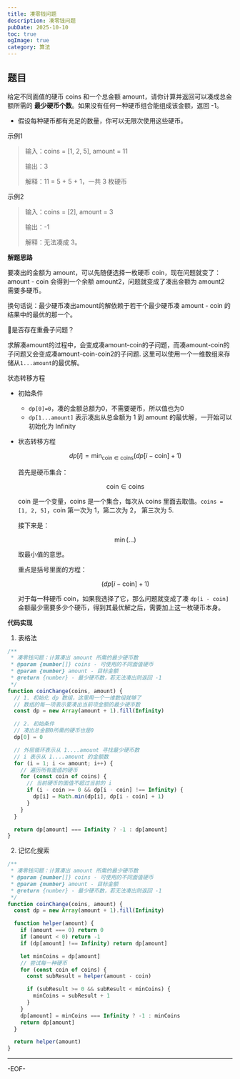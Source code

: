 ```yaml
---
title: 凑零钱问题
description: 凑零钱问题
pubDate: 2025-10-10
toc: true
ogImage: true
category: 算法
---
```


## 题目

给定不同面值的硬币 coins 和一个总金额 amount，请你计算并返回可以凑成总金额所需的 **最少硬币个数**。如果没有任何一种硬币组合能组成该金额，返回 -1。

- 假设每种硬币都有充足的数量，你可以无限次使用这些硬币。

示例1

> 输入：coins = [1, 2, 5], amount = 11
>
> 输出：3
>
> 解释：11 = 5 + 5 + 1，一共 3 枚硬币

示例2

> 输入：coins = [2], amount = 3
>
> 输出：-1
>
> 解释：无法凑成 3。

**解题思路**

要凑出的金额为 amount，可以先随便选择一枚硬币 coin，现在问题就变了：amount - coin 会得到一个余额 amount2，问题就变成了凑出金额为 amount2 需要多硬币。

换句话说：最少硬币凑出amount的解依赖于若干个最少硬币凑 amount - coin 的结果中的最优的那一个。

🙋是否存在重叠子问题？

求解凑amount的过程中，会变成凑amount-coin的子问题，而凑amount-coin的子问题又会变成凑amount-coin-coin2的子问题. 这里可以使用一个一维数组来存储从`1...amount`的最优解。

状态转移方程

- 初始条件
  - `dp[0]=0`，凑的金额总额为0，不需要硬币，所以值也为0
  - `dp[1...amount]` 表示凑出从总金额为 1 到 amount 的最优解，一开始可以初始化为 Infinity

- 状态转移方程

  $$
  dp[i] = \min_{\text{coin} \in \text{coins}} \bigl(dp[i - \text{coin}] + 1\bigr)
  $$

  首先是硬币集合：

  $$
  \text{coin} \in \text{coins}
  $$

  coin 是一个变量，coins 是一个集合，每次从 coins 里面去取值。`coins =[1, 2, 5]`，coin 第一次为 1，第二次为 2， 第三次为 5.

  接下来是：

  $$
  \min\bigl(...)
  $$

  取最小值的意思。

  重点是括号里面的方程：

  $$
  \bigl(dp[i - \text{coin}] + 1\bigr)
  $$

  对于每一种硬币 coin，如果我选择了它，那么问题就变成了凑 `dp[i - coin]` 金额最少需要多少个硬币，得到其最优解之后，需要加上这一枚硬币本身。

**代码实现**

1. 表格法

```js
/**
 * 凑零钱问题：计算凑出 amount 所需的最少硬币数
 * @param {number[]} coins - 可使用的不同面值硬币
 * @param {number} amount - 目标金额
 * @return {number} - 最少硬币数，若无法凑出则返回 -1
 */
function coinChange(coins, amount) {
  // 1. 初始化 dp 数组，这里用一个一维数组就够了
  // 数组的每一项表示要凑出当前项金额的最少硬币数
  const dp = new Array(amount + 1).fill(Infinity)

  // 2. 初始条件
  // 凑出总金额0所需的硬币也是0
  dp[0] = 0

  // 外层循环表示从 1....amount 寻找最少硬币数
  // i 表示从 1....amount 的金额数
  for (i = 1; i <= amount; i++) {
    // 遍历所有面值的硬币
    for (const coin of coins) {
      // 当前硬币的面值不超过当前的 i
      if (i - coin >= 0 && dp[i - coin] !== Infinity) {
        dp[i] = Math.min(dp[i], dp[i - coin] + 1)
      }
    }
  }

  return dp[amount] === Infinity ? -1 : dp[amount]
}
```

2. 记忆化搜索

```js
/**
 * 凑零钱问题：计算凑出 amount 所需的最少硬币数
 * @param {number[]} coins - 可使用的不同面值硬币
 * @param {number} amount - 目标金额
 * @return {number} - 最少硬币数，若无法凑出则返回 -1
 */
function coinChange(coins, amount) {
  const dp = new Array(amount + 1).fill(Infinity)

  function helper(amount) {
    if (amount === 0) return 0
    if (amount < 0) return -1
    if (dp[amount] !== Infinity) return dp[amount]

    let minCoins = dp[amount]
    // 尝试每一种硬币
    for (const coin of coins) {
      const subResult = helper(amount - coin)

      if (subResult >= 0 && subResult < minCoins) {
        minCoins = subResult + 1
      }
    }
    dp[amount] = minCoins === Infinity ? -1 : minCoins
    return dp[amount]
  }

  return helper(amount)
}
```

---

-EOF-
